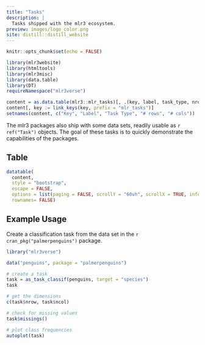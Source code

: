 ```yaml
---
title: "Tasks"
description: |
  Tasks shipped with the mlr3 ecosystem.
preview: images/logo_color.png
site: distill::distill_website
---
```


```r
knitr::opts_chunk$set(echo = FALSE)

library(mlr3website)
library(htmltools)
library(mlr3misc)
library(data.table)
library(DT)
requireNamespace("mlr3verse")

content = as.data.table(mlr3::mlr_tasks)[, .(key, label, task_type, nrow, ncol)]
content[, key := link_keys(key, prefix = "mlr_tasks")]
setnames(content, c("Key", "Label", "Task Type", "# rows", "# cols"))
```

The mlr3 packages also ship with some data sets, readily usable as `r ref("Task")` objects.
The goal of these tasks is to quickly demonstrate the capabilities of the packages.

## Table

```r
datatable(
  content,
  style = "bootstrap",
  escape = FALSE,
  options = list(paging = FALSE, scrollY = "60vh", scrollX = TRUE, info = FALSE),
  rownames= FALSE)
```

## Example Usage

Create a classification task from the data set in the `r cran_pkg("palmerpenguins")` package.

```r
library("mlr3verse")

data("penguins", package = "palmerpenguins")

# create a task
task = as_task_classif(penguins, target = "species")
task

# get the dimensions
c(task$nrow, task$ncol)

# check for missing values
task$missings()

# plot class frequencies
autoplot(task)
```
